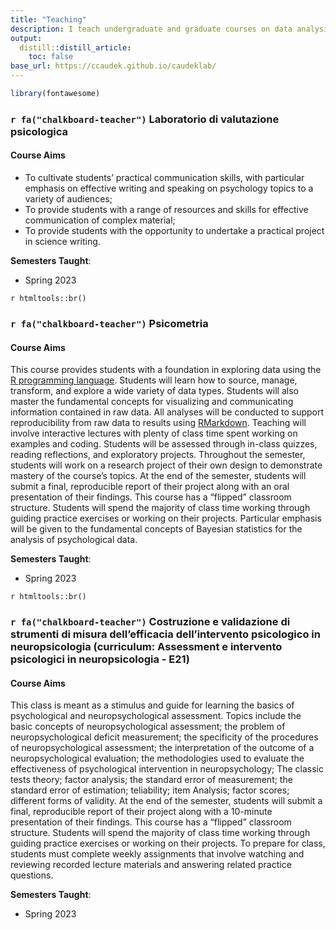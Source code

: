 ```yaml
---
title: "Teaching"
description: I teach undergraduate and graduate courses on data analysis in R and about scientific communication in the [Corso di Laurea Triennale in Scienze e Tecniche Psicologiche](https://www.scienzetecnichepsicologiche.unifi.it/) and in the [Corso di Laurea Magistrale in Psicologia Clinica e della Salute e Neuropsicologia](https://www.psicologia.unifi.it/vp-418-corso-di-laurea-magistrale-in-psicologia-clinica-e-della-salute-e-neuropsicologia-classe-lm-51.html) at the [Università degli Studi di Firenze](https://www.unifi.it).
output:
  distill::distill_article:
    toc: false
base_url: https://ccaudek.github.io/caudeklab/
---
```


```r
library(fontawesome)
```

:::float-left

### `r fa("chalkboard-teacher")` Laboratorio di valutazione psicologica

#### Course Aims

- To cultivate students' practical communication skills, with particular emphasis on effective writing and speaking on psychology topics to a variety of audiences;
- To provide students with a range of resources and skills for effective communication of complex material;
- To provide students with the opportunity to undertake a practical project in science writing.


:::

<aside>
**Semesters Taught**:

- Spring 2023
</aside>

`r htmltools::br()`

:::float-left

### `r fa("chalkboard-teacher")` Psicometria 

#### Course Aims

This course provides students with a foundation in exploring data using the [R programming language](https://www.r-project.org/). Students will learn how to source, manage, transform, and explore a wide variety of data types. Students will also master the fundamental concepts for visualizing and communicating information contained in raw data. All analyses will be conducted to support reproducibility from raw data to results using [RMarkdown](https://bookdown.org/yihui/rmarkdown/). Teaching will involve interactive lectures with plenty of class time spent working on examples and coding. Students will be assessed through in-class quizzes, reading reflections, and exploratory projects. Throughout the semester, students will work on a research project of their own design to demonstrate mastery of the course's topics. At the end of the semester, students will submit a final, reproducible report of their project along with an oral presentation of their findings. This course has a "flipped" classroom structure. Students will spend the majority of class time working through guiding practice exercises or working on their projects. Particular emphasis will be given to the fundamental concepts of Bayesian statistics for the analysis of psychological data.


:::

<aside>
**Semesters Taught**:

- Spring 2023
</aside>

`r htmltools::br()`


:::float-left

### `r fa("chalkboard-teacher")` Costruzione e validazione di strumenti di misura dell'efficacia dell'intervento psicologico in neuropsicologia (curriculum: Assessment e intervento psicologici in neuropsicologia - E21)

#### Course Aims

This class is meant as a stimulus and guide for learning the basics of psychological and neuropsychological assessment. Topics include the basic concepts of neuropsychological assessment; 
the problem of neuropsychological deficit measurement;
the specificity of the procedures of neuropsychological assessment;
the interpretation of the outcome of a neuropsychological evaluation; the methodologies used to evaluate the effectiveness of psychological intervention in neuropsychology;
The classic tests theory;
factor analysis; 
the standard error of measurement;
the standard error of estimation;
teliability;
item Analysis;
factor scores;
different forms of validity.
At the end of the semester, students will submit a final, reproducible report of their project along with a 10-minute presentation of their findings. This course has a "flipped" classroom structure. Students will spend the majority of class time working through guiding practice exercises or working on their projects. To prepare for class, students must complete weekly assignments that involve watching and reviewing recorded lecture materials and answering related practice questions.

:::

<aside>
**Semesters Taught**:

- Spring 2023
</aside>


